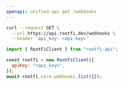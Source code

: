 ```yaml
---
openapi: unified-api get /webhooks
---
```


<RequestExample>

```bash cURL
curl --request GET \
  --url https://api.rootfi.dev/webhooks \
  --header 'api_key: <api-key>'
```

```javascript NodeJS
import { RootFiClient } from "rootfi-api";

const rootfi = new RootFiClient({
  apiKey: "<api_key>",
});
await rootfi.core.webhooks.list({});
```

</RequestExample>
